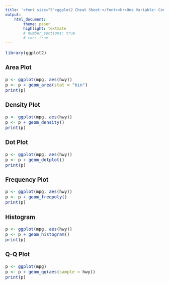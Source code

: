 ```yaml
---
title: '<font size="5">ggplot2 Cheat Sheet:</font><br>One Variable: Continuous'
output:
    html_document:
        theme: paper
        highlight: textmate
        # number_sections: true
        # toc: true
---
```

<font size="3"> 

```r
library(ggplot2)
```

### Area Plot
```r
p <- ggplot(mpg, aes(hwy))
p <- p + geom_area(stat = "bin")
print(p)
```

### Density Plot
```r
p <- ggplot(mpg, aes(hwy))
p <- p + geom_density()
print(p)
```

### Dot Plot
```r
p <- ggplot(mpg, aes(hwy))
p <- p + geom_dotplot()
print(p)
```

### Frequency Plot
```r
p <- ggplot(mpg, aes(hwy))
p <- p + geom_freqpoly()
print(p)
```

### Histogram
```r
p <- ggplot(mpg, aes(hwy))
p <- p + geom_histogram()
print(p)
```

### Q-Q Plot
```r
p <- ggplot(mpg)
p <- p + geom_qq(aes(sample = hwy))
print(p)
```

</font>
